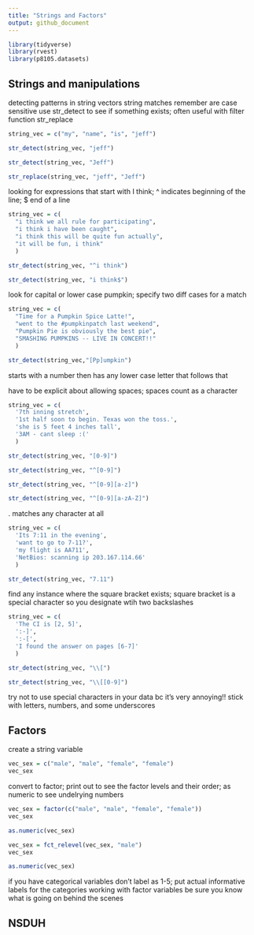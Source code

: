 ```yaml
---
title: "Strings and Factors"
output: github_document
---
```



```r
library(tidyverse)
library(rvest)
library(p8105.datasets)
```


## Strings and manipulations
detecting patterns in string vectors
string matches remember are case sensitive
use str_detect to see if something exists; often useful with filter function
str_replace
```r
string_vec = c("my", "name", "is", "jeff")

str_detect(string_vec, "jeff")

str_detect(string_vec, "Jeff")

str_replace(string_vec, "jeff", "Jeff")

```

looking for expressions that start with I think; ^ indicates beginning of the line; $ end of a line
```r
string_vec = c(
  "i think we all rule for participating",
  "i think i have been caught",
  "i think this will be quite fun actually",
  "it will be fun, i think"
  )

str_detect(string_vec, "^i think")

str_detect(string_vec, "i think$")

```

look for capital or lower case pumpkin; specify two diff cases for a match
```r
string_vec = c(
  "Time for a Pumpkin Spice Latte!",
  "went to the #pumpkinpatch last weekend",
  "Pumpkin Pie is obviously the best pie",
  "SMASHING PUMPKINS -- LIVE IN CONCERT!!"
  )

str_detect(string_vec,"[Pp]umpkin")
```


starts with a number then has any lower case letter that follows that 

have to be explicit about allowing spaces; spaces count as a character
```r
string_vec = c(
  '7th inning stretch',
  '1st half soon to begin. Texas won the toss.',
  'she is 5 feet 4 inches tall',
  '3AM - cant sleep :('
  )

str_detect(string_vec, "[0-9]")

str_detect(string_vec, "^[0-9]")

str_detect(string_vec, "^[0-9][a-z]")

str_detect(string_vec, "^[0-9][a-zA-Z]")
```

. matches any character at all
```r
string_vec = c(
  'Its 7:11 in the evening',
  'want to go to 7-11?',
  'my flight is AA711',
  'NetBios: scanning ip 203.167.114.66'
  )

str_detect(string_vec, "7.11")

```

find any instance where the square bracket exists; square bracket is a special character so you designate wtih two backslashes
```r
string_vec = c(
  'The CI is [2, 5]',
  ':-]',
  ':-[',
  'I found the answer on pages [6-7]'
  )

str_detect(string_vec, "\\[")

str_detect(string_vec, "\\[[0-9]")

```

try not to use special characters in your data bc it's very annoying!! stick with letters, numbers, and some underscores

## Factors

create a string variable
```r
vec_sex = c("male", "male", "female", "female")
vec_sex
```

convert to factor; print out to see the factor levels and their order; as numeric to see undelrying numbers
```r
vec_sex = factor(c("male", "male", "female", "female"))
vec_sex

as.numeric(vec_sex)

vec_sex = fct_relevel(vec_sex, "male")
vec_sex

as.numeric(vec_sex)
```

if you have categorical variables don't label as 1-5; put actual informative labels for the categories 
working with factor variables be sure you know what is going on behind the scenes

## NSDUH
```r

```






